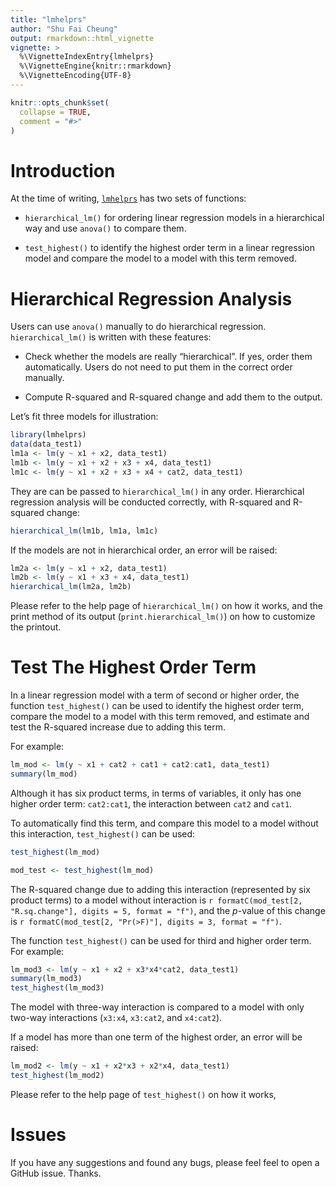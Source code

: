 ---
title: "lmhelprs"
author: "Shu Fai Cheung"
output: rmarkdown::html_vignette
vignette: >
  %\VignetteIndexEntry{lmhelprs}
  %\VignetteEngine{knitr::rmarkdown}
  %\VignetteEncoding{UTF-8}
---

```{r, include = FALSE}
knitr::opts_chunk$set(
  collapse = TRUE,
  comment = "#>"
)
```


# Introduction

At the time of writing,
[`lmhelprs`](https://sfcheung.github.io/lmhelprs/)
has two sets of functions:

- `hierarchical_lm()` for ordering
  linear regression models in a hierarchical
  way and use `anova()` to compare them.

- `test_highest()` to identify the
  highest order term in a linear
  regression model and compare the model
  to a model with this term removed.

# Hierarchical Regression Analysis

Users can use `anova()` manually to do
hierarchical regression. `hierarchical_lm()`
is written with these features:

- Check whether the models are really
  "hierarchical". If yes, order them
  automatically. Users do not need to
  put them in the correct order
  manually.

- Compute R-squared and R-squared
  change and add them to the output.

Let's fit three models for illustration:

```{r}
library(lmhelprs)
data(data_test1)
lm1a <- lm(y ~ x1 + x2, data_test1)
lm1b <- lm(y ~ x1 + x2 + x3 + x4, data_test1)
lm1c <- lm(y ~ x1 + x2 + x3 + x4 + cat2, data_test1)
```

They are can be passed to
`hierarchical_lm()` in any order.
Hierarchical regression analysis
will be conducted correctly, with
R-squared and R-squared change:

```{r}
hierarchical_lm(lm1b, lm1a, lm1c)
```

If the models are not in hierarchical
order, an error will be raised:

```{r error = TRUE}
lm2a <- lm(y ~ x1 + x2, data_test1)
lm2b <- lm(y ~ x1 + x3 + x4, data_test1)
hierarchical_lm(lm2a, lm2b)
```

Please refer to the help page of
`hierarchical_lm()` on how it works,
and the print method of its output
(`print.hierarchical_lm()`) on how
to customize the printout.

# Test The Highest Order Term

In a linear regression model with
a term of second or higher order,
the function `test_highest()` can be
used to identify the highest order
term, compare the model to a model
with this term removed, and estimate
and test the R-squared increase due
to adding this term.

For example:

```{r}
lm_mod <- lm(y ~ x1 + cat2 + cat1 + cat2:cat1, data_test1)
summary(lm_mod)
```

Although it has six product terms,
in terms of variables, it only has one
higher order term: `cat2:cat1`, the
interaction between `cat2` and `cat1`.

To automatically find this term, and
compare this model to a model without
this interaction, `test_highest()`
can be used:

```{r}
test_highest(lm_mod)
```

```{r echo = FALSE}
mod_test <- test_highest(lm_mod)
```

The R-squared change due to adding
this interaction (represented by
six product terms) to a model without
interaction is `r formatC(mod_test[2, "R.sq.change"], digits = 5, format = "f")`,
and the *p*-value of this change is `r formatC(mod_test[2, "Pr(>F)"], digits = 3, format = "f")`.

The function `test_highest()` can be
used for third and higher order term.
For example:

```{r}
lm_mod3 <- lm(y ~ x1 + x2 + x3*x4*cat2, data_test1)
summary(lm_mod3)
test_highest(lm_mod3)
```

The model with three-way interaction is
compared to a model with only two-way
interactions (`x3:x4`, `x3:cat2`, and
`x4:cat2`).

If a model has more than one term of
the highest order, an error will be
raised:

```{r error = TRUE}
lm_mod2 <- lm(y ~ x1 + x2*x3 + x2*x4, data_test1)
test_highest(lm_mod2)
```

Please refer to the help page of
`test_highest()` on how it works,

# Issues

If you have any suggestions and found any bugs, please feel
feel to open a GitHub issue. Thanks.
